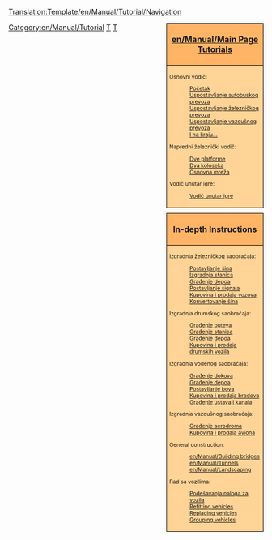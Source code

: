 <noinclude>[[Translation:Template/en/Manual/Tutorial/Navigation]]</noinclude><noinclude></noinclude>
<!--
Napomena:
Akvadukti spadaju u 'mostove' (sa vezom ka građenju ustava i kanala), pošto su akvadukti faktički mostovi, ali za brodove.

Mogući vodiči u budućnosti, koji se ne nalaze na listi
- [[Industrijske usluge/Sr]] / [[FIRS prohod]]
- Multistanice
--><div style="float:right; padding-left:12px; background:none;">
<div style="width:180px; border:1px solid #000000; background:#ffb466; padding:5px; -moz-border-radius-topleft:5px; -moz-border-radius-topright:5px; font-size: 12pt;">
<center><strong><font size="3">[[en/Manual/Main Page]] [[en/Manual/Tutorial/Main Page|Tutorials]]</font></strong></center>
</div>
<div style="width:180px;  border:1px solid black; border-top-width: 0px; background:#ffd496; padding:5px; font-size: 8pt;">

Osnovni vodič:
:[[sr/Manual/Tutorial/Main Page|Početak]]
:[[sr/Manual/Tutorial/Autobusi|Uspostavljanje autobuskog prevoza]]
:[[sr/Manual/Tutorial/Vozovi|Uspostavljanje železničkog prevoza]]
:[[sr/Manual/Tutorial/Avioni|Uspostavljanje vazdušnog prevoza]]
:[[sr/Manual/Tutorial/Zaključak|I na kraju...]]
Napredni železnički vodič:
:[[sr/Vodič/Dve platforme|Dve platforme]]
:[[sr/Vodič/Dva koloseka|Dva koloseka]]
:[[sr/Vodič/Osnovna mreža|Osnovna mreža]]
Vodič unutar igre:
:[[sr/Vodič unutar igre|Vodič unutar igre]]

</div>

<div style="width:180px; border:1px solid #000000; background:#ffb466; padding:5px; font-size: 12pt; margin-top: 10px;">
<center><strong><font size="3">In-depth Instructions</font></strong></center>
</div>
<div style="width:180px;  border:1px solid black; border-top-width: 0px; background:#ffd496; padding:5px; -moz-border-radius-bottomleft:5px; -moz-border-radius-bottomright:8px; font-size: 8pt;">
<span style="font-weight:bold;">

Izgradnja železničkog saobraćaja:
:[[sr/Postavljanje šina|Postavljanje šina]]
:[[sr/Građenje železničkih stanica|Izgradnja stanica]]
:[[sr/Građenje depoa|Građenje depoa]]
:[[sr/Postavljanje signala|Postavljanje signala]]
:[[sr/Kupovina vozova|Kupovina i prodaja vozova]]
:[[sr/Konvertovanje šina|Konvertovanje šina]]

Izgradnja drumskog saobraćaja:
:[[sr/Građenje puteva|Građenje puteva]]
:[[sr/Građenje putničkih i utovarno-istovarnih stanica|Građenje stanica]]
:[[sr/Građenje drumskih depoa|Građenje depoa]]
:[[sr/Kupovina drumskih vozila|Kupovina i prodaja drumskih vozila]]

Izgradnja vodenog saobraćaja:
:[[sr/Građenje dokova|Građenje dokova]]
:[[sr/Građenje brodskih depoa|Građenje depoa]]
:[[sr/Postavljanje bova|Postavljanje bova]]
:[[sr/Kupovina brodova|Kupovina i prodaja brodova]]
:[[sr/Građenje kanala|Građenje ustava i kanala]]

Izgradnja vazdušnog saobraćaja:
:[[sr/Građenje aerodroma|Građenje aerodroma]]
:[[sr/Kupovina vazduhoplova|Kupovina i prodaja aviona]]

General construction:
:[[en/Manual/Building bridges]]
:[[en/Manual/Tunnels]]
:[[en/Manual/Landscaping]]

Rad sa vozilima:
:[[sr/Nalozi|Podešavanja naloga za vozila]]
:[[en/Manual/Refit|Refitting vehicles]]
:[[en/Manual/Replace vehicles|Replacing vehicles]]
:[[en/Manual/Vehicle groups|Grouping vehicles]]

</span>
</div>
</div><includeonly>[[Category:en/Manual/Tutorial]]</includeonly><noinclude>

[[Category:en/Templates|T]][[Category:en/Navigation|T]]
</noinclude>